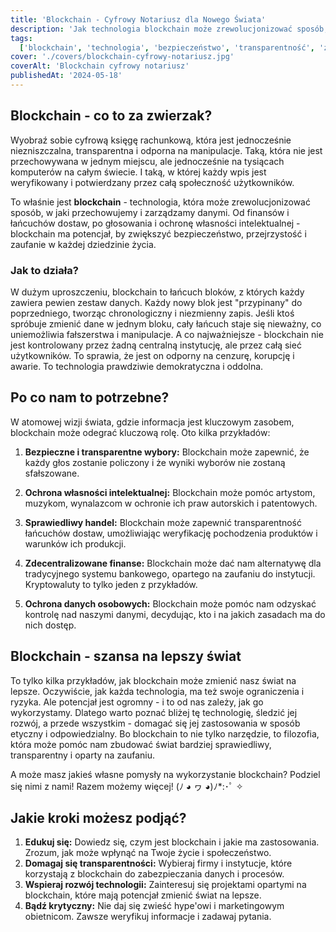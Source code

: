 ```yaml
---
title: 'Blockchain - Cyfrowy Notariusz dla Nowego Świata'
description: 'Jak technologia blockchain może zrewolucjonizować sposób, w jaki przechowujemy i zarządzamy danymi, zapewniając przejrzystość, bezpieczeństwo i zaufanie w erze atomowej?'
tags:
  ['blockchain', 'technologia', 'bezpieczeństwo', 'transparentność', 'zaufanie']
cover: './covers/blockchain-cyfrowy-notariusz.jpg'
coverAlt: 'Blockchain cyfrowy notariusz'
publishedAt: '2024-05-18'
---
```


## Blockchain - co to za zwierzak?

Wyobraź sobie cyfrową księgę rachunkową, która jest jednocześnie niezniszczalna, transparentna i odporna na manipulacje. Taką, która nie jest przechowywana w jednym miejscu, ale jednocześnie na tysiącach komputerów na całym świecie. I taką, w której każdy wpis jest weryfikowany i potwierdzany przez całą społeczność użytkowników.

To właśnie jest **blockchain** - technologia, która może zrewolucjonizować sposób, w jaki przechowujemy i zarządzamy danymi. Od finansów i łańcuchów dostaw, po głosowania i ochronę własności intelektualnej - blockchain ma potencjał, by zwiększyć bezpieczeństwo, przejrzystość i zaufanie w każdej dziedzinie życia.

### Jak to działa?

W dużym uproszczeniu, blockchain to łańcuch bloków, z których każdy zawiera pewien zestaw danych. Każdy nowy blok jest "przypinany" do poprzedniego, tworząc chronologiczny i niezmienny zapis. Jeśli ktoś spróbuje zmienić dane w jednym bloku, cały łańcuch staje się nieważny, co uniemożliwia fałszerstwa i manipulacje. A co najważniejsze - blockchain nie jest kontrolowany przez żadną centralną instytucję, ale przez całą sieć użytkowników. To sprawia, że jest on odporny na cenzurę, korupcję i awarie. To technologia prawdziwie demokratyczna i oddolna.

## Po co nam to potrzebne?

W atomowej wizji świata, gdzie informacja jest kluczowym zasobem, blockchain może odegrać kluczową rolę. Oto kilka przykładów:

1. **Bezpieczne i transparentne wybory:**
   Blockchain może zapewnić, że każdy głos zostanie policzony i że wyniki wyborów nie zostaną sfałszowane.

2. **Ochrona własności intelektualnej:**
   Blockchain może pomóc artystom, muzykom, wynalazcom w ochronie ich praw autorskich i patentowych.

3. **Sprawiedliwy handel:**
   Blockchain może zapewnić transparentność łańcuchów dostaw, umożliwiając weryfikację pochodzenia produktów i warunków ich produkcji.

4. **Zdecentralizowane finanse:**
   Blockchain może dać nam alternatywę dla tradycyjnego systemu bankowego, opartego na zaufaniu do instytucji. Kryptowaluty to tylko jeden z przykładów.

5. **Ochrona danych osobowych:**
   Blockchain może pomóc nam odzyskać kontrolę nad naszymi danymi, decydując, kto i na jakich zasadach ma do nich dostęp.

## Blockchain - szansa na lepszy świat

To tylko kilka przykładów, jak blockchain może zmienić nasz świat na lepsze. Oczywiście, jak każda technologia, ma też swoje ograniczenia i ryzyka. Ale potencjał jest ogromny - i to od nas zależy, jak go wykorzystamy. Dlatego warto poznać bliżej tę technologię, śledzić jej rozwój, a przede wszystkim - domagać się jej zastosowania w sposób etyczny i odpowiedzialny. Bo blockchain to nie tylko narzędzie, to filozofia, która może pomóc nam zbudować świat bardziej sprawiedliwy, transparentny i oparty na zaufaniu.

A może masz jakieś własne pomysły na wykorzystanie blockchain? Podziel się nimi z nami! Razem możemy więcej! (ﾉ ◕ ヮ ◕)ﾉ\*:･ﾟ ✧

## Jakie kroki możesz podjąć?

1. **Edukuj się:** Dowiedz się, czym jest blockchain i jakie ma zastosowania. Zrozum, jak może wpłynąć na Twoje życie i społeczeństwo.
2. **Domagaj się transparentności:** Wybieraj firmy i instytucje, które korzystają z blockchain do zabezpieczania danych i procesów.
3. **Wspieraj rozwój technologii:** Zainteresuj się projektami opartymi na blockchain, które mają potencjał zmienić świat na lepsze.
4. **Bądź krytyczny:** Nie daj się zwieść hype'owi i marketingowym obietnicom. Zawsze weryfikuj informacje i zadawaj pytania.
